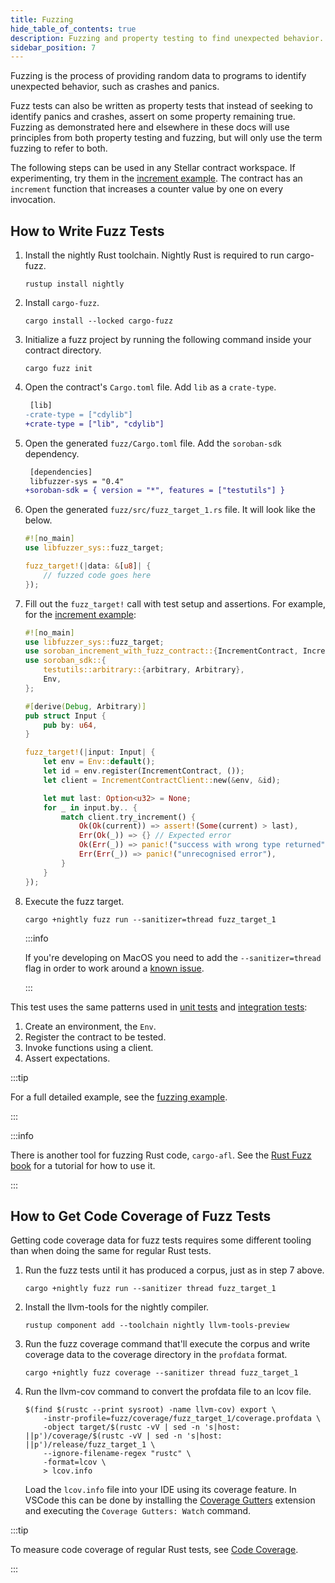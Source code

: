 ```yaml
---
title: Fuzzing
hide_table_of_contents: true
description: Fuzzing and property testing to find unexpected behavior.
sidebar_position: 7
---
```


Fuzzing is the process of providing random data to programs to identify unexpected behavior, such as crashes and panics.

Fuzz tests can also be written as property tests that instead of seeking to identify panics and crashes, assert on some property remaining true. Fuzzing as demonstrated here and elsewhere in these docs will use principles from both property testing and fuzzing, but will only use the term fuzzing to refer to both.

The following steps can be used in any Stellar contract workspace. If experimenting, try them in the [increment example]. The contract has an `increment` function that increases a counter value by one on every invocation.

## How to Write Fuzz Tests

1. Install the nightly Rust toolchain. Nightly Rust is required to run cargo-fuzz.

   ```
   rustup install nightly
   ```

2. Install `cargo-fuzz`.

   ```text
   cargo install --locked cargo-fuzz
   ```

3. Initialize a fuzz project by running the following command inside your contract directory.

   ```text
   cargo fuzz init
   ```

4. Open the contract's `Cargo.toml` file. Add `lib` as a `crate-type`.

   ```diff
    [lib]
   -crate-type = ["cdylib"]
   +crate-type = ["lib", "cdylib"]
   ```

5. Open the generated `fuzz/Cargo.toml` file. Add the `soroban-sdk` dependency.

   ```diff
    [dependencies]
    libfuzzer-sys = "0.4"
   +soroban-sdk = { version = "*", features = ["testutils"] }
   ```

6. Open the generated `fuzz/src/fuzz_target_1.rs` file. It will look like the below.

   ```rust
   #![no_main]
   use libfuzzer_sys::fuzz_target;

   fuzz_target!(|data: &[u8]| {
       // fuzzed code goes here
   });
   ```

7. Fill out the `fuzz_target!` call with test setup and assertions. For example, for the [increment example]:

   ```rust
   #![no_main]
   use libfuzzer_sys::fuzz_target;
   use soroban_increment_with_fuzz_contract::{IncrementContract, IncrementContractClient};
   use soroban_sdk::{
       testutils::arbitrary::{arbitrary, Arbitrary},
       Env,
   };

   #[derive(Debug, Arbitrary)]
   pub struct Input {
       pub by: u64,
   }

   fuzz_target!(|input: Input| {
       let env = Env::default();
       let id = env.register(IncrementContract, ());
       let client = IncrementContractClient::new(&env, &id);

       let mut last: Option<u32> = None;
       for _ in input.by.. {
           match client.try_increment() {
               Ok(Ok(current)) => assert!(Some(current) > last),
               Err(Ok(_)) => {} // Expected error
               Ok(Err(_)) => panic!("success with wrong type returned"),
               Err(Err(_)) => panic!("unrecognised error"),
           }
       }
   });
   ```

8. Execute the fuzz target.

   ```text
   cargo +nightly fuzz run --sanitizer=thread fuzz_target_1
   ```

   :::info

   If you're developing on MacOS you need to add the `--sanitizer=thread` flag in order to work around a [known issue](https://github.com/stellar/rs-soroban-sdk/issues/1056).

   :::

This test uses the same patterns used in [unit tests] and [integration tests]:

1. Create an environment, the `Env`.
2. Register the contract to be tested.
3. Invoke functions using a client.
4. Assert expectations.

:::tip

For a full detailed example, see the [fuzzing example].

:::

:::info

There is another tool for fuzzing Rust code, `cargo-afl`. See the [Rust Fuzz book] for a tutorial for how to use it.

:::

## How to Get Code Coverage of Fuzz Tests

Getting code coverage data for fuzz tests requires some different tooling than when doing the same for regular Rust tests.

1. Run the fuzz tests until it has produced a corpus, just as in step 7 above.

   ```text
   cargo +nightly fuzz run --sanitizer thread fuzz_target_1
   ```

2. Install the llvm-tools for the nightly compiler.

   ```text
   rustup component add --toolchain nightly llvm-tools-preview
   ```

3. Run the fuzz coverage command that'll execute the corpus and write coverage data to the coverage directory in the `profdata` format.

   ```text
   cargo +nightly fuzz coverage --sanitizer thread fuzz_target_1
   ```

4. Run the llvm-cov command to convert the profdata file to an lcov file.

   ```
   $(find $(rustc --print sysroot) -name llvm-cov) export \
       -instr-profile=fuzz/coverage/fuzz_target_1/coverage.profdata \
       -object target/$(rustc -vV | sed -n 's|host: ||p')/coverage/$(rustc -vV | sed -n 's|host: ||p')/release/fuzz_target_1 \
       --ignore-filename-regex "rustc" \
       -format=lcov \
       > lcov.info
   ```

   Load the `lcov.info` file into your IDE using its coverage feature. In VSCode this can be done by installing the [Coverage Gutters] extension and executing the `Coverage Gutters: Watch` command.

:::tip

To measure code coverage of regular Rust tests, see [Code Coverage].

:::

[increment example]: https://github.com/stellar/soroban-examples/blob/main/increment/src/lib.rs
[Differential Testing with Test Snapshots]: ./differential-tests-with-test-snapshots.mdx
[stellar contract fetch]: ../../../tools/developer-tools/cli/stellar-cli.mdx#stellar-contract-fetch
[integration tests]: ./integration-tests.mdx
[unit tests]: ./unit-tests.mdx
[stellar/rs-soroban-sdk#1360]: https://github.com/stellar/rs-soroban-sdk/issues/1360
[fuzzing example]: ../../smart-contracts/example-contracts/fuzzing.mdx
[Rust Fuzz Book]: https://rust-fuzz.github.io/book
[Code Coverage]: code-coverage.mdx
[Coverage Gutters]: https://marketplace.visualstudio.com/items?itemName=ryanluker.vscode-coverage-gutters
